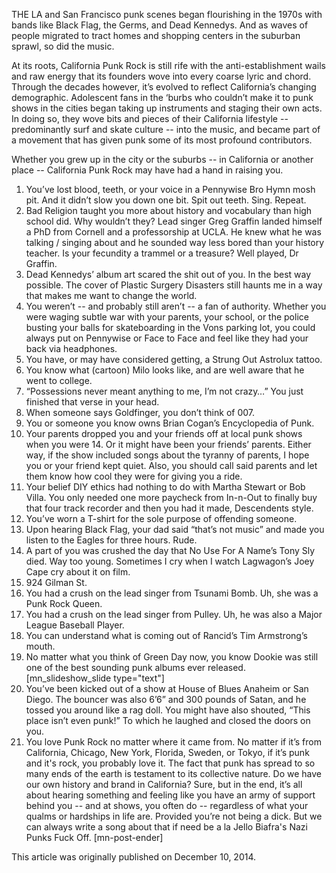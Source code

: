 THE LA and San Francisco punk scenes began flourishing in the 1970s with bands like Black Flag, the Germs, and Dead Kennedys. And as waves of people migrated to tract homes and shopping centers in the suburban sprawl, so did the music.

At its roots, California Punk Rock is still rife with the anti-establishment wails and raw energy that its founders wove into every coarse lyric and chord. Through the decades however, it’s evolved to reflect California’s changing demographic. Adolescent fans in the ‘burbs who couldn’t make it to punk shows in the cities began taking up instruments and staging their own acts. In doing so, they wove bits and pieces of their California lifestyle -- predominantly surf and skate culture -- into the music, and became part of a movement that has given punk some of its most profound contributors.

Whether you grew up in the city or the suburbs -- in California or another place -- California Punk Rock may have had a hand in raising you.
1. You’ve lost blood, teeth, or your voice in a Pennywise Bro Hymn mosh pit.
And it didn’t slow you down one bit. Spit out teeth. Sing. Repeat.
2. Bad Religion taught you more about history and vocabulary than high school did.
Why wouldn’t they? Lead singer Greg Graffin landed himself a PhD from Cornell and a professorship at UCLA. He knew what he was talking / singing about and he sounded way less bored than your history teacher. Is your fecundity a trammel or a treasure? Well played, Dr Graffin.
3. Dead Kennedys’ album art scared the shit out of you.
In the best way possible. The cover of Plastic Surgery Disasters still haunts me in a way that makes me want to change the world.
4. You weren’t -- and probably still aren’t -- a fan of authority.
Whether you were waging subtle war with your parents, your school, or the police busting your balls for skateboarding in the Vons parking lot, you could always put on Pennywise or Face to Face and feel like they had your back via headphones.
5. You have, or may have considered getting, a Strung Out Astrolux tattoo.
6. You know what (cartoon) Milo looks like, and are well aware that he went to college.
7. “Possessions never meant anything to me, I’m not crazy…”
You just finished that verse in your head.
8. When someone says Goldfinger, you don’t think of 007.
9. You or someone you know owns Brian Cogan’s Encyclopedia of Punk.
10. Your parents dropped you and your friends off at local punk shows when you were 14.
Or it might have been your friends’ parents. Either way, if the show included songs about the tyranny of parents, I hope you or your friend kept quiet. Also, you should call said parents and let them know how cool they were for giving you a ride.
11. Your belief DIY ethics had nothing to do with Martha Stewart or Bob Villa.
You only needed one more paycheck from In-n-Out to finally buy that four track recorder and then you had it made, Descendents style.
12. You’ve worn a T-shirt for the sole purpose of offending someone.
13. Upon hearing Black Flag, your dad said “that’s not music” and made you listen to the Eagles for three hours.
Rude.
14. A part of you was crushed the day that No Use For A Name’s Tony Sly died.
Way too young. Sometimes I cry when I watch Lagwagon’s Joey Cape cry about it on film.
15. 924 Gilman St.
16. You had a crush on the lead singer from Tsunami Bomb.
Uh, she was a Punk Rock Queen.
17. You had a crush on the lead singer from Pulley.
Uh, he was also a Major League Baseball Player.
18. You can understand what is coming out of Rancid’s Tim Armstrong’s mouth.
19. No matter what you think of Green Day now, you know Dookie was still one of the best sounding punk albums ever released.
[mn_slideshow_slide type="text"]
20. You’ve been kicked out of a show at House of Blues Anaheim or San Diego.
The bouncer was also 6’6” and 300 pounds of Satan, and he tossed you around like a rag doll. You might have also shouted, “This place isn’t even punk!” To which he laughed and closed the doors on you.
21. You love Punk Rock no matter where it came from.
No matter if it’s from California, Chicago, New York, Florida, Sweden, or Tokyo, if it’s punk and it's rock, you probably love it. The fact that punk has spread to so many ends of the earth is testament to its collective nature. Do we have our own history and brand in California? Sure, but in the end, it’s all about hearing something and feeling like you have an army of support behind you -- and at shows, you often do -- regardless of what your qualms or hardships in life are. Provided you’re not being a dick. But we can always write a song about that if need be a la Jello Biafra's Nazi Punks Fuck Off. [mn-post-ender]

This article was originally published on December 10, 2014. 